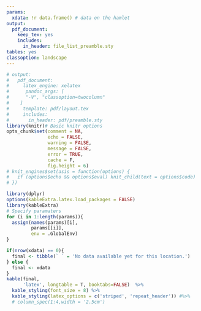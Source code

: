 ```yaml
---
params:
  xdata: !r data.frame() # data on the hamlet
output:
  pdf_document:
    keep_tex: yes
    includes:
      in_header: file_list_preamble.sty
tables: yes
classoption: landscape
---
```


```r
# output: 
#   pdf_document:
#     latex_engine: xelatex
#      pandoc_args: [
#      "-V", "classoption=twocolumn"
#    ]
#     template: pdf/layout.tex
#     includes:
#       in_header: pdf/preamble.sty
library(knitr)# Basic knitr options
opts_chunk$set(comment = NA, 
               echo = FALSE, 
               warning = FALSE, 
               message = FALSE, 
               error = TRUE, 
               cache = F,
               fig.height = 6)
# knit_engines$set(asis = function(options) {
#   if (options$echo && options$eval) knit_child(text = options$code)
# })
```


```r
library(dplyr)
options(kableExtra.latex.load_packages = FALSE)
library(kableExtra)
# Specify paramaters
for (i in 1:length(params)){
  assign(names(params)[i],
         params[[i]],
         env = .GlobalEnv)
}
```

\pagenumbering{gobble}



```r
if(nrow(xdata) == 0){
  final <- tibble(` ` = 'No data available yet for this location.')
} else {
  final <- xdata
}
kable(final,
      'latex', longtable = T, booktabs=FALSE)  %>%   
  kable_styling(font_size = 8) %>% 
  kable_styling(latex_options = c('striped', 'repeat_header')) #%>% 
  # column_spec(1:4,width = '2.5cm')
```

